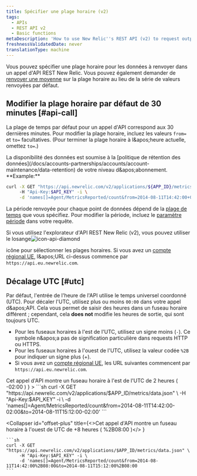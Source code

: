 ```yaml
---
title: Spécifier une plage horaire (v2)
tags:
  - APIs
  - REST API v2
  - Basic functions
metaDescription: 'How to use New Relic''s REST API (v2) to request output for a specific time range by changing the default 30 minutes range , as well as offsetting UTC.'
freshnessValidatedDate: never
translationType: machine
---
```


Vous pouvez spécifier une plage horaire pour les données à renvoyer dans un appel d'API REST New Relic. Vous pouvez également demander de [renvoyer une moyenne](/docs/apm/apis/requirements/calculating-average-metric-values-summarize) sur la plage horaire au lieu de la série de valeurs renvoyées par défaut.

## Modifier la plage horaire par défaut de 30 minutes [#api-call]

La plage de temps par défaut pour un appel d'API correspond aux 30 dernières minutes. Pour modifier la plage horaire, incluez les valeurs `from=` et `to=` facultatives. (Pour terminer la plage horaire à l&amp;apos;heure actuelle, omettez `to=`.)

<Callout variant="tip">
  La disponibilité des données est soumise à la [politique de rétention des données](/docs/accounts-partnerships/accounts/account-maintenance/data-retention) de votre niveau d&amp;apos;abonnement.
</Callout>

<DNT>
  **Example:**
</DNT>

```sh
curl -X GET "https://api.newrelic.com/v2/applications/${APP_ID}/metrics/data.json" \ 
     -H "Api-Key:$API_KEY" -i \
     -d 'names[]=Agent/MetricsReported/count&from=2014-08-11T14:42:00+00:00&to=2014-08-11T15:12:00+00:00'
```

La période renvoyée pour chaque point de données dépend de la [plage de temps](/docs/apm/apis/requirements/extracting-metric-data#time) que vous spécifiez. Pour modifier la période, incluez le [paramètre période](/docs/apm/apis/requirements/extracting-metric-data#period) dans votre requête.

Si vous utilisez l'explorateur d'API REST New Relic (v2), vous pouvez utiliser le losange<img title="icon-api-diamond" alt="icon-api-diamond" src="/images/apis-and-data_icon_REST-API-explorer-diamond.webp" />

icône pour sélectionner les plages horaires. Si vous avez un [compte régional UE](/docs/using-new-relic/welcome-new-relic/getting-started/introduction-eu-region-data-center), l&amp;apos;URL ci-dessus commence par `https://api.eu.newrelic.com`.

## Décalage UTC [#utc]

Par défaut, l'entrée de l'heure de l'API utilise le temps universel coordonné (UTC). Pour décaler l'UTC, utilisez plus ou moins `00:00` dans votre appel d&amp;apos;API. Cela vous permet de saisir des heures dans un fuseau horaire différent ; cependant, cela <DNT>**does not**</DNT> modifie les heures de sortie, qui sont toujours UTC.

* Pour les fuseaux horaires à l'est de l'UTC, utilisez un signe moins (`-`). Ce symbole n&amp;apos;a pas de signification particulière dans requests HTTP ou HTTPS.
* Pour les fuseaux horaires à l'ouest de l'UTC, utilisez la valeur codée `%2B` pour indiquer un signe plus (+).
* Si vous avez un [compte régional UE](/docs/using-new-relic/welcome-new-relic/getting-started/introduction-eu-region-data-center), les URL suivantes commencent par `https://api.eu.newrelic.com`.

<CollapserGroup>
  <Collapser
    id="offset-minus"
    title={<>Cet appel d'API montre un fuseau horaire à l'est de l'UTC de 2 heures (<InlineCode>
      -02:00
    </InlineCode>)</>
    }
  >
    ```sh
    curl -X GET "https://api.newrelic.com/v2/applications/$APP_ID/metrics/data.json" \
         -H "Api-Key:$API_KEY" -i \
         -d 'names[]=Agent/MetricsReported/count&from=2014-08-11T14:42:00-02:00&to=2014-08-11T15:12:00-02:00'
    ```
  </Collapser>

  <Collapser
    id="offset-plus"
    title={<>Cet appel d'API montre un fuseau horaire à l'ouest de UTC de +8 heures (<InlineCode>
      %2B08:00
    </InlineCode>)</>
    }
  >
    ```sh
    curl -X GET "https://api.newrelic.com/v2/applications/$APP_ID/metrics/data.json" \
         -H "Api-Key:$API_KEY" -i \
         -d 'names[]=Agent/MetricsReported/count&from=2014-08-11T14:42:00%2B08:00&to=2014-08-11T15:12:00%2B08:00
    ```
  </Collapser>
</CollapserGroup>